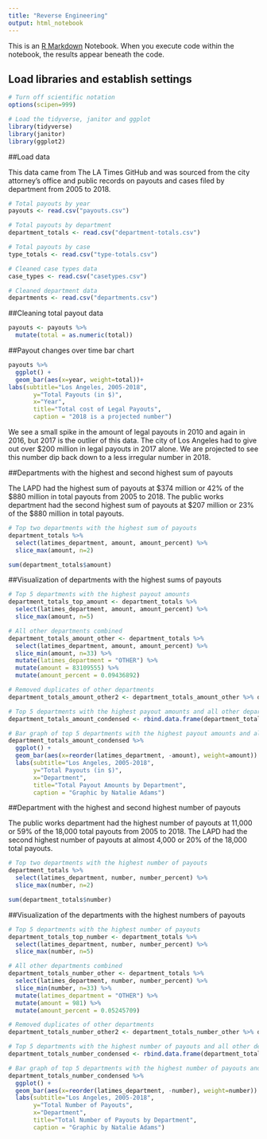 ```yaml
---
title: "Reverse Engineering"
output: html_notebook
---
```


This is an [R Markdown](http://rmarkdown.rstudio.com) Notebook. When you execute code within the notebook, the results appear beneath the code. 
 

## Load libraries and establish settings
```r
# Turn off scientific notation
options(scipen=999)

# Load the tidyverse, janitor and ggplot
library(tidyverse)
library(janitor)
library(ggplot2)
```

##Load data

This data came from The LA Times GitHub and was sourced from the city attorney's office and public records on payouts and cases filed by department from 2005 to 2018.

```r
# Total payouts by year
payouts <- read.csv("payouts.csv")

# Total payouts by department
department_totals <- read.csv("department-totals.csv")

# Total payouts by case
type_totals <- read.csv("type-totals.csv")

# Cleaned case types data
case_types <- read.csv("casetypes.csv")

# Cleaned department data
departments <- read.csv("departments.csv")
```

##Cleaning total payout data
```r
payouts <- payouts %>%
  mutate(total = as.numeric(total))
```

##Payout changes over time bar chart
```r
payouts %>%
  ggplot() +
  geom_bar(aes(x=year, weight=total))+
labs(subtitle="Los Angeles, 2005-2018", 
       y="Total Payouts (in $)", 
       x="Year", 
       title="Total cost of Legal Payouts", 
       caption = "2018 is a projected number")
```
We see a small spike in the amount of legal payouts in 2010 and again in 2016, but 2017 is the outlier of this data. The city of Los Angeles had to give out over $200 million in legal payouts in 2017 alone. We are projected to see this number dip back down to a less irregular number in 2018. 


##Departments with the highest and second highest sum of payouts

The LAPD had the highest sum of payouts at $374 million or 42% of the $880 million in total payouts from 2005 to 2018. The public works department had the second highest sum of payouts at $207 million or 23% of the $880 million in total payouts.

```r
# Top two departments with the highest sum of payouts
department_totals %>% 
  select(latimes_department, amount, amount_percent) %>% 
  slice_max(amount, n=2)

sum(department_totals$amount)
```

##Visualization of departments with the highest sums of payouts
```r
# Top 5 departments with the highest payout amounts
department_totals_top_amount <- department_totals %>%
  select(latimes_department, amount, amount_percent) %>% 
  slice_max(amount, n=5)

# All other departments combined
department_totals_amount_other <- department_totals %>%
  select(latimes_department, amount, amount_percent) %>% 
  slice_min(amount, n=33) %>% 
  mutate(latimes_department = "OTHER") %>%
  mutate(amount = 83109555) %>%
  mutate(amount_percent = 0.09436892)

# Removed duplicates of other departments
department_totals_amount_other2 <- department_totals_amount_other %>% dplyr::distinct(latimes_department, amount, amount_percent)

# Top 5 departments with the highest payout amounts and all other departments combined together
department_totals_amount_condensed <- rbind.data.frame(department_totals_top_amount, department_totals_amount_other2)

# Bar graph of top 5 departments with the highest payout amounts and all other departments combined
department_totals_amount_condensed %>% 
  ggplot() +
  geom_bar(aes(x=reorder(latimes_department, -amount), weight=amount)) +
  labs(subtitle="Los Angeles, 2005-2018", 
       y="Total Payouts (in $)", 
       x="Department", 
       title="Total Payout Amounts by Department", 
       caption = "Graphic by Natalie Adams")
```

##Department with the highest and second highest number of payouts

The public works department had the highest number of payouts at 11,000 or 59% of the 18,000 total payouts from 2005 to 2018. The LAPD had the second highest number of payouts at almost 4,000 or 20% of the 18,000 total payouts.

```r
# Top two departments with the highest number of payouts
department_totals %>% 
  select(latimes_department, number, number_percent) %>% 
  slice_max(number, n=2)

sum(department_totals$number)
```

##Visualization of the departments with the highest numbers of payouts
```r
# Top 5 departments with the highest number of payouts
department_totals_top_number <- department_totals %>%
  select(latimes_department, number, number_percent) %>% 
  slice_max(number, n=5)

# All other departments combined
department_totals_number_other <- department_totals %>%
  select(latimes_department, number, number_percent) %>% 
  slice_min(number, n=33) %>% 
  mutate(latimes_department = "OTHER") %>%
  mutate(amount = 981) %>%
  mutate(amount_percent = 0.05245709)

# Removed duplicates of other departments
department_totals_number_other2 <- department_totals_number_other %>% dplyr::distinct(latimes_department, number, number_percent)

# Top 5 departments with the highest number of payouts and all other departments combined together
department_totals_number_condensed <- rbind.data.frame(department_totals_top_number, department_totals_number_other2)

# Bar graph of top 5 departments with the highest number of payouts and all other departments combined
department_totals_number_condensed %>%
  ggplot() +
  geom_bar(aes(x=reorder(latimes_department, -number), weight=number)) +
  labs(subtitle="Los Angeles, 2005-2018",
       y="Total Number of Payouts",
       x="Department",
       title="Total Number of Payouts by Department",
       caption = "Graphic by Natalie Adams")
```


